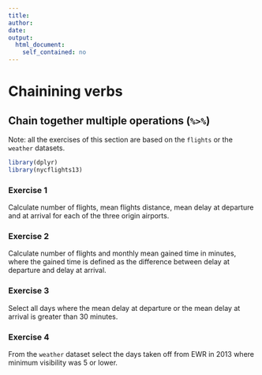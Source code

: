 ```yaml
---
title: 
author:
date: 
output:
  html_document:
    self_contained: no
---
```




Chainining verbs
================================

## Chain together multiple operations (`%>%`)
Note: all the exercises of this section are based on the `flights` or the `weather` datasets.


```r
library(dplyr)
library(nycflights13)
```


### Exercise 1
Calculate number of flights, mean flights distance, mean delay at departure and at arrival for each of the three origin airports.




### Exercise 2
Calculate number of flights and monthly mean gained time in minutes, where the gained time is defined as the difference between delay at departure and delay at arrival.




### Exercise 3
Select all days where the mean delay at departure or the mean delay at arrival is greater than 30 minutes.




### Exercise 4
From the `weather` dataset select the days taken off from EWR in 2013 where minimum visibility was 5 or lower.



